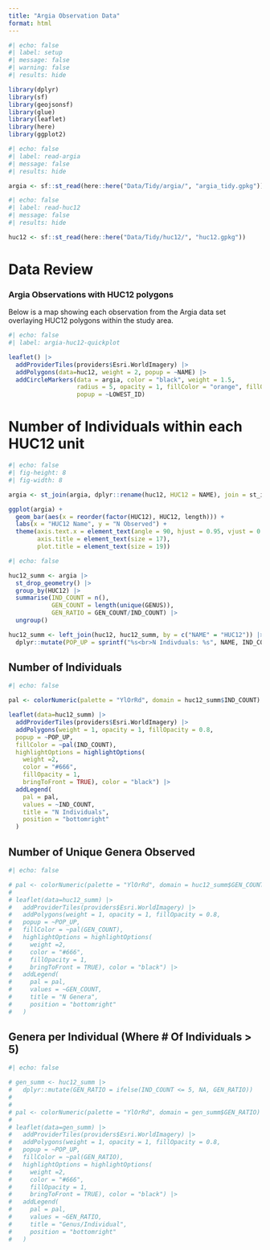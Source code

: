 ```yaml
---
title: "Argia Observation Data"
format: html
---
```


```r
#| echo: false
#| label: setup
#| message: false
#| warning: false
#| results: hide

library(dplyr)
library(sf)
library(geojsonsf)
library(glue)
library(leaflet)
library(here)
library(ggplot2)
```

```r
#| echo: false
#| label: read-argia
#| message: false
#| results: hide

argia <- sf::st_read(here::here("Data/Tidy/argia/", "argia_tidy.gpkg"))
```

```r
#| echo: false
#| label: read-huc12
#| message: false
#| results: hide

huc12 <- sf::st_read(here::here("Data/Tidy/huc12/", "huc12.gpkg"))
```

# Data Review

### Argia Observations with HUC12 polygons

Below is a map showing each observation from the Argia data set overlaying HUC12 polygons within the study area.

```r
#| echo: false
#| label: argia-huc12-quickplot

leaflet() |> 
  addProviderTiles(providers$Esri.WorldImagery) |> 
  addPolygons(data=huc12, weight = 2, popup = ~NAME) |> 
  addCircleMarkers(data = argia, color = "black", weight = 1.5,
                   radius = 5, opacity = 1, fillColor = "orange", fillOpacity = 1,
                   popup = ~LOWEST_ID)

```

# Number of Individuals within each HUC12 unit

```r
#| echo: false
#| fig-height: 8
#| fig-width: 8

argia <- st_join(argia, dplyr::rename(huc12, HUC12 = NAME), join = st_intersects)

ggplot(argia) +
  geom_bar(aes(x = reorder(factor(HUC12), HUC12, length))) +
  labs(x = "HUC12 Name", y = "N Observed") +
  theme(axis.text.x = element_text(angle = 90, hjust = 0.95, vjust = 0.2, size = 14),
        axis.title = element_text(size = 17),
        plot.title = element_text(size = 19))
```

```r
#| echo: false

huc12_summ <- argia |> 
  st_drop_geometry() |> 
  group_by(HUC12) |>
  summarise(IND_COUNT = n(),
            GEN_COUNT = length(unique(GENUS)),
            GEN_RATIO = GEN_COUNT/IND_COUNT) |> 
  ungroup()

huc12_summ <- left_join(huc12, huc12_summ, by = c("NAME" = "HUC12")) |> 
  dplyr::mutate(POP_UP = sprintf("%s<br>N Indivduals: %s", NAME, IND_COUNT))

```

## Number of Individuals

```r
#| echo: false

pal <- colorNumeric(palette = "YlOrRd", domain = huc12_summ$IND_COUNT)

leaflet(data=huc12_summ) |> 
  addProviderTiles(providers$Esri.WorldImagery) |> 
  addPolygons(weight = 1, opacity = 1, fillOpacity = 0.8,
  popup = ~POP_UP,
  fillColor = ~pal(IND_COUNT),
  highlightOptions = highlightOptions(
    weight =2,
    color = "#666",
    fillOpacity = 1,
    bringToFront = TRUE), color = "black") |> 
  addLegend(
    pal = pal,
    values = ~IND_COUNT,
    title = "N Individuals",
    position = "bottomright"
  )
```

## Number of Unique Genera Observed

```r
#| echo: false

# pal <- colorNumeric(palette = "YlOrRd", domain = huc12_summ$GEN_COUNT)
# 
# leaflet(data=huc12_summ) |> 
#   addProviderTiles(providers$Esri.WorldImagery) |> 
#   addPolygons(weight = 1, opacity = 1, fillOpacity = 0.8,
#   popup = ~POP_UP,
#   fillColor = ~pal(GEN_COUNT),
#   highlightOptions = highlightOptions(
#     weight =2,
#     color = "#666",
#     fillOpacity = 1,
#     bringToFront = TRUE), color = "black") |> 
#   addLegend(
#     pal = pal,
#     values = ~GEN_COUNT,
#     title = "N Genera",
#     position = "bottomright"
#   )
```

## Genera per Individual (Where \# Of Individuals \> 5)

```r
#| echo: false

# gen_summ <- huc12_summ |> 
#   dplyr::mutate(GEN_RATIO = ifelse(IND_COUNT <= 5, NA, GEN_RATIO)) 
# 
# 
# pal <- colorNumeric(palette = "YlOrRd", domain = gen_summ$GEN_RATIO)
# 
# leaflet(data=gen_summ) |> 
#   addProviderTiles(providers$Esri.WorldImagery) |> 
#   addPolygons(weight = 1, opacity = 1, fillOpacity = 0.8,
#   popup = ~POP_UP,
#   fillColor = ~pal(GEN_RATIO),
#   highlightOptions = highlightOptions(
#     weight =2,
#     color = "#666",
#     fillOpacity = 1,
#     bringToFront = TRUE), color = "black") |> 
#   addLegend(
#     pal = pal,
#     values = ~GEN_RATIO,
#     title = "Genus/Individual",
#     position = "bottomright"
#   )

```
